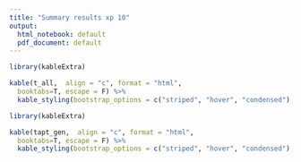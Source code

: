 ```yaml
---
title: "Summary results xp 10"
output:
  html_notebook: default
  pdf_document: default
---
```





```r
library(kableExtra)

kable(t_all,  align = "c", format = "html",
  booktabs=T, escape = F) %>%
  kable_styling(bootstrap_options = c("striped", "hover", "condensed"), font =21)

```

```r
library(kableExtra)

kable(tapt_gen,  align = "c", format = "html",
  booktabs=T, escape = F) %>%
  kable_styling(bootstrap_options = c("striped", "hover", "condensed"), font =21)

```


